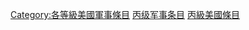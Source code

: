 {{catmore|Portal:美國軍事}}
{{Articles by Quality|topic=美國軍事|project=美國軍事|format=toc}}
{{emptycat}}

[[Category:各等級美國軍事條目|Category:各等級美國軍事條目]]
[[Category:丙级军事条目|]]
[[Category:丙級美國條目|]]